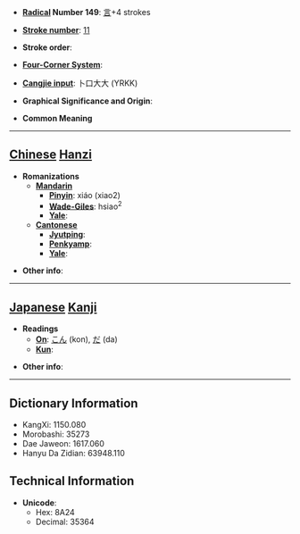 * '''[[Wiktionary:Chinese radical index| Radical]] Number 149''': [[Wiktionary:Chinese radical index 言|言]]+4 strokes

* '''[[Wiktionary:Chinese total strokes index|Stroke number]]''': [[Wiktionary:Chinese total strokes index 11|11]]

* '''Stroke order''': 

* '''[[Wiktionary:Chinese four corner index|Four-Corner System]]''': 

* '''[[Wiktionary:Chinese Cangjie index|Cangjie input]]''': 卜口大大 (YRKK)

* '''Graphical Significance and Origin''': 

* '''Common Meaning'''

----

== [[Chinese]] [[Hanzi]] ==

* '''Romanizations'''
** '''[[Mandarin]]'''
*** '''[[Pinyin]]''': xiáo (xiao2)
*** '''[[Wade-Giles]]''': hsiao<sup>2</sup>
*** '''[[Yale]]''': 
** '''[[Cantonese]]'''
*** '''[[Jyutping]]''':
*** '''[[Penkyamp]]''': 
*** '''[[Yale]]''': 

* '''Other info''': 

----

== [[Japanese]] [[Kanji]] ==

* '''Readings'''
** '''[[On]]''': [[こん]] (kon), [[だ]] (da)
** '''[[Kun]]''': 

* '''Other info''':  

----

== Dictionary Information ==

* KangXi: 1150.080
* Morobashi: 35273
* Dae Jaweon: 1617.060
* Hanyu Da Zidian: 63948.110

== Technical Information ==

* '''Unicode''':
** Hex: 8A24
** Decimal: 35364